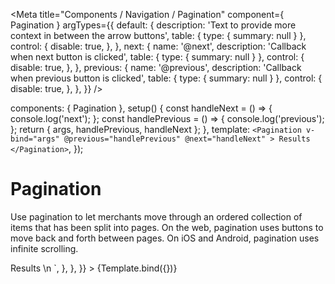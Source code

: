 
<Meta
  title="Components / Navigation / Pagination"
  component={ Pagination }
  argTypes={{
    default: {
      description: 'Text to provide more context in between the arrow buttons',
      table: { type: { summary: null } },
      control: {
        disable: true,
      },
    },
    next: {
      name: '@next',
      description: 'Callback when next button is clicked',
      table: { type: { summary: null } },
      control: {
        disable: true,
      },
    },
    previous: {
      name: '@previous',
      description: 'Callback when previous button is clicked',
      table: { type: { summary: null } },
      control: {
        disable: true,
      },
    },
  }}
/>

  components: { Pagination },
  setup() {
    const handleNext = () => {
      console.log('next');
    };
    const handlePrevious = () => {
      console.log('previous');
    };
    return { args, handlePrevious, handleNext };
  },
  template: `
    <Pagination
      v-bind="args"
      @previous="handlePrevious"
      @next="handleNext"
    >
      Results
    </Pagination>
  `,
});

# Pagination

Use pagination to let merchants move through an ordered collection of items that has been split into pages. On the web, pagination uses buttons to move back and forth between pages. On iOS and Android, pagination uses infinite scrolling.

<Canvas>
  <Story
    name="Pagination"
    inline={false}
    height="100px"
    args={{
      hasPrevious: true,
      hasNext: true,
      nextKeys: ["k"],
      previousKeys: ["j"],
      nextTooltip: "Press K",
      previousTooltip: "Press J",
    }}
    parameters={{
      docs: {
        source: {
          code: dedent`
            <Pagination
              has-previous
              has-next
              :nextKeys="['k']"
              :previousKeys="['j']"
              nextTooltip="Press K"
              previousTooltip="Press J"
              @previous="handlePrevious"
              @next="handleNext"
            >
              Results
            </Pagination>\n
            <script setup>
              const handleNext = () => {
                console.log('next');
              };
              const handlePrevious = () => {
                console.log('previous');
              };
            </script>
          `,
        },
      },
    }}
  >
    {Template.bind({})}
  </Story>
</Canvas>

<ArgsTable story="Pagination" />
